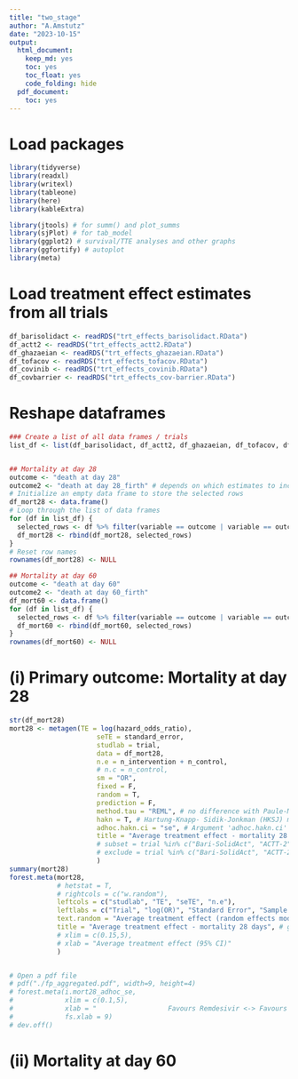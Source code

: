 ```yaml
---
title: "two_stage"
author: "A.Amstutz"
date: "2023-10-15"
output:
  html_document:
    keep_md: yes
    toc: yes
    toc_float: yes
    code_folding: hide
  pdf_document:
    toc: yes
---
```


# Load packages
```r
library(tidyverse)
library(readxl)
library(writexl)
library(tableone)
library(here)
library(kableExtra)

library(jtools) # for summ() and plot_summs
library(sjPlot) # for tab_model
library(ggplot2) # survival/TTE analyses and other graphs
library(ggfortify) # autoplot
library(meta)

```

# Load treatment effect estimates from all trials
```r
df_barisolidact <- readRDS("trt_effects_barisolidact.RData")
df_actt2 <- readRDS("trt_effects_actt2.RData")
df_ghazaeian <- readRDS("trt_effects_ghazaeian.RData")
df_tofacov <- readRDS("trt_effects_tofacov.RData")
df_covinib <- readRDS("trt_effects_covinib.RData")
df_covbarrier <- readRDS("trt_effects_cov-barrier.RData")

```

# Reshape dataframes
```r
### Create a list of all data frames / trials
list_df <- list(df_barisolidact, df_actt2, df_ghazaeian, df_tofacov, df_covinib, df_covbarrier) # add all trials


## Mortality at day 28
outcome <- "death at day 28"
outcome2 <- "death at day 28_firth" # depends on which estimates to include
# Initialize an empty data frame to store the selected rows
df_mort28 <- data.frame()
# Loop through the list of data frames
for (df in list_df) {
  selected_rows <- df %>% filter(variable == outcome | variable == outcome2)
  df_mort28 <- rbind(df_mort28, selected_rows)
}
# Reset row names
rownames(df_mort28) <- NULL

## Mortality at day 60
outcome <- "death at day 60"
outcome2 <- "death at day 60_firth"
df_mort60 <- data.frame()
for (df in list_df) {
  selected_rows <- df %>% filter(variable == outcome | variable == outcome2)
  df_mort60 <- rbind(df_mort60, selected_rows)
}
rownames(df_mort60) <- NULL

```

# (i) Primary outcome: Mortality at day 28
```r
str(df_mort28)
mort28 <- metagen(TE = log(hazard_odds_ratio),
                      seTE = standard_error,
                      studlab = trial,
                      data = df_mort28,
                      n.e = n_intervention + n_control,
                      # n.c = n_control,
                      sm = "OR",
                      fixed = F,
                      random = T,
                      prediction = F,
                      method.tau = "REML", # no difference with Paule-Mandel
                      hakn = T, # Hartung-Knapp- Sidik-Jonkman (HKSJ) modified estimate of the variance / 95% CI -> notes
                      adhoc.hakn.ci = "se", # Argument 'adhoc.hakn.ci' must be "", "se", "ci", or "IQWiG6".
                      title = "Average treatment effect - mortality 28 days",
                      # subset = trial %in% c("Bari-SolidAct", "ACTT-2", "Ghazaeian") # exclude entirely
                      # exclude = trial %in% c("Bari-SolidAct", "ACTT-2", "COVINIB") # include in forestplot but exclude from analysis
                      )
summary(mort28)
forest.meta(mort28,
            # hetstat = T,
            # rightcols = c("w.random"),
            leftcols = c("studlab", "TE", "seTE", "n.e"),
            leftlabs = c("Trial", "log(OR)", "Standard Error", "Sample Size"),
            text.random = "Average treatment effect (random effects model)",
            title = "Average treatment effect - mortality 28 days", # get the title into the figure
            # xlim = c(0.15,5),
            # xlab = "Average treatment effect (95% CI)"
            )


# Open a pdf file
# pdf("./fp_aggregated.pdf", width=9, height=4)
# forest.meta(i.mort28_adhoc_se,
#             xlim = c(0.1,5),
#             xlab = "                  Favours Remdesivir <-> Favours No Remdesivir",
#             fs.xlab = 9)
# dev.off()

```

# (ii) Mortality at day 60
```r

```

